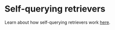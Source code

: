 # Self-querying retrievers

Learn about how self-querying retrievers work [here](/oss/how-to/self_query).

<DocCardList />
